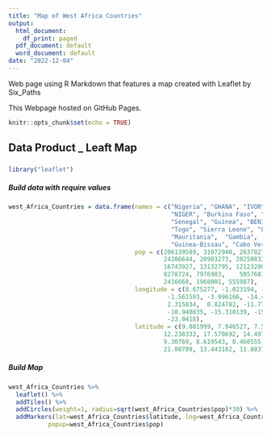 ---
title: "Map of West Africa Countries"
output:
  html_document:
    df_print: paged
  pdf_document: default
  word_document: default
date: "2022-12-04"
---


Web page using R Markdown that features a map created with Leaflet by Six_Paths 

This Webpage hosted on GitHub Pages.

```{r setup, include=FALSE}
knitr::opts_chunk$set(echo = TRUE)
```

## Data Product _ Leaft Map

#####
```{r, eval=TRUE, echo=FALSE}
library("leaflet")
```

##### Build data with require values
```{r, eval=TRUE}
west_Africa_Countries = data.frame(names = c("Nigeria", "GHANA", "IVORY COAST",
                                             "NIGER", "Burkina Faso", "Mali",
                                             "Senegal", "Guinea", "BENIN",
                                             "Togo", "Sierra Leone", "Liberia",
                                             "Mauritania",  "Gambia",
                                             "Guinea-Bissau", "Cabo Verde"),
                                   pop = c(206139589, 31072940, 26378274,
                                           24206644, 20903273, 20250833,
                                           16743927, 13132795, 12123200, 
                                           8278724, 7976983,	5057681, 4649658,
                                           2416668, 1968001, 555987),
                                   longitude = c(8.675277, -1.023194, -5.54708, 8.081666,
                                            -1.561593, -3.996166, -14.452362, -9.696645,
                                            2.315834,  0.824782, -11.779889, -9.429499,
                                            -10.940835, -15.310139, -15.180413,
                                            -23.0418),
                                   latitude = c(9.081999, 7.946527, 7.539989, 17.607789, 
                                           12.238333, 17.570692, 14.497401, 9.945587, 
                                           9.30769, 8.619543, 8.460555, 6.428055,
                                           21.00789, 13.443182, 11.803749, 16.5388))
```


##### Build Map
```{r, eval=TRUE}
west_Africa_Countries %>%
  leaflet() %>%
  addTiles() %>%
  addCircles(weight=1, radius=sqrt(west_Africa_Countries$pop)*30) %>%
  addMarkers(lat=west_Africa_Countries$latitude, lng=west_Africa_Countries$longitude, 
           popup=west_Africa_Countries$pop)
```



